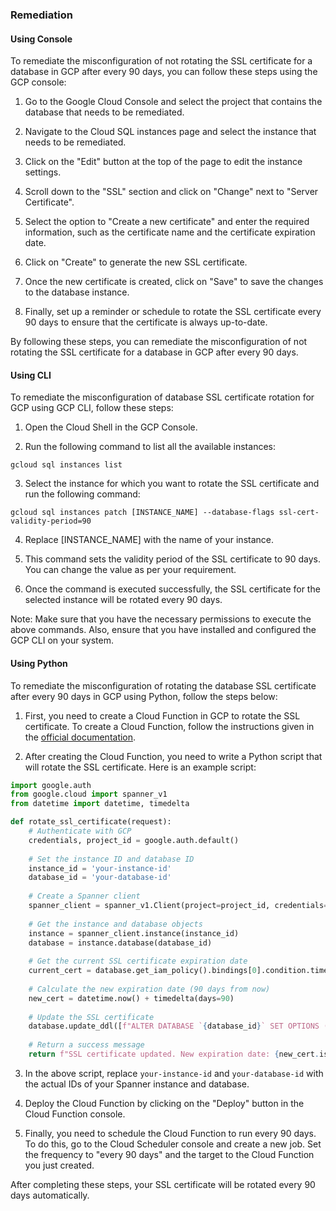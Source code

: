 ### Remediation

#### Using Console

To remediate the misconfiguration of not rotating the SSL certificate for a database in GCP after every 90 days, you can follow these steps using the GCP console:

1. Go to the Google Cloud Console and select the project that contains the database that needs to be remediated.

2. Navigate to the Cloud SQL instances page and select the instance that needs to be remediated.

3. Click on the "Edit" button at the top of the page to edit the instance settings.

4. Scroll down to the "SSL" section and click on "Change" next to "Server Certificate".

5. Select the option to "Create a new certificate" and enter the required information, such as the certificate name and the certificate expiration date.

6. Click on "Create" to generate the new SSL certificate.

7. Once the new certificate is created, click on "Save" to save the changes to the database instance.

8. Finally, set up a reminder or schedule to rotate the SSL certificate every 90 days to ensure that the certificate is always up-to-date.

By following these steps, you can remediate the misconfiguration of not rotating the SSL certificate for a database in GCP after every 90 days.

#### Using CLI

To remediate the misconfiguration of database SSL certificate rotation for GCP using GCP CLI, follow these steps:

1. Open the Cloud Shell in the GCP Console.

2. Run the following command to list all the available instances:
```
gcloud sql instances list
```

3. Select the instance for which you want to rotate the SSL certificate and run the following command:
```
gcloud sql instances patch [INSTANCE_NAME] --database-flags ssl-cert-validity-period=90
```

4. Replace [INSTANCE_NAME] with the name of your instance.

5. This command sets the validity period of the SSL certificate to 90 days. You can change the value as per your requirement.

6. Once the command is executed successfully, the SSL certificate for the selected instance will be rotated every 90 days.

Note: Make sure that you have the necessary permissions to execute the above commands. Also, ensure that you have installed and configured the GCP CLI on your system.

#### Using Python

To remediate the misconfiguration of rotating the database SSL certificate after every 90 days in GCP using Python, follow the steps below:

1. First, you need to create a Cloud Function in GCP to rotate the SSL certificate. To create a Cloud Function, follow the instructions given in the [official documentation](https://cloud.google.com/functions/docs/quickstart-console).

2. After creating the Cloud Function, you need to write a Python script that will rotate the SSL certificate. Here is an example script:

```python
import google.auth
from google.cloud import spanner_v1
from datetime import datetime, timedelta

def rotate_ssl_certificate(request):
    # Authenticate with GCP
    credentials, project_id = google.auth.default()
    
    # Set the instance ID and database ID
    instance_id = 'your-instance-id'
    database_id = 'your-database-id'
    
    # Create a Spanner client
    spanner_client = spanner_v1.Client(project=project_id, credentials=credentials)
    
    # Get the instance and database objects
    instance = spanner_client.instance(instance_id)
    database = instance.database(database_id)
    
    # Get the current SSL certificate expiration date
    current_cert = database.get_iam_policy().bindings[0].condition.time
        
    # Calculate the new expiration date (90 days from now)
    new_cert = datetime.now() + timedelta(days=90)
    
    # Update the SSL certificate
    database.update_ddl([f"ALTER DATABASE `{database_id}` SET OPTIONS (ssl_cert_expiration='{new_cert.isoformat()}')"])
    
    # Return a success message
    return f"SSL certificate updated. New expiration date: {new_cert.isoformat()}"
```

3. In the above script, replace `your-instance-id` and `your-database-id` with the actual IDs of your Spanner instance and database.

4. Deploy the Cloud Function by clicking on the "Deploy" button in the Cloud Function console.

5. Finally, you need to schedule the Cloud Function to run every 90 days. To do this, go to the Cloud Scheduler console and create a new job. Set the frequency to "every 90 days" and the target to the Cloud Function you just created.

After completing these steps, your SSL certificate will be rotated every 90 days automatically.

